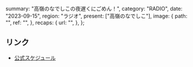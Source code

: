   summary: "高嶺のなでしこの夜遅くにごめん！",
  category: "RADIO",
  date: "2023-09-15",
  region: "ラジオ",
  present: ["高嶺のなでしこ"],
  image: {
    path: "",
    ref: "",
  },
  recaps: {
    url: "",
  },
};

## リンク

- [公式スケジュール](https://takanenonadeshiko.jp/?p=1009)
